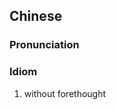 {{also|不问青红皂白}}
==Chinese==
{{zh-forms|s=不问青红皂白|type=114}}

===Pronunciation===
{{zh-pron
|m=不wèn qīnghóng-zàobái
|c=bat1 man6 cing1 hung4 zou6 baak6
|cat=id
}}

===Idiom===
{{zh-idiom}}

# without forethought